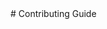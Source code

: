 
<PageTitle title="Contributing Guide" />

<Sidebar />
<MDXDocs>
  <DocsAd />
  # Contributing Guide
  <Author author="Manu Anish" displayName="manuanish" date="24/5/22" />
  <br />
  <NextPage
    nextPage="Contributing Guide"
    previousPage="Github Pages"
    prevHref="/docs/deployment/github-pages"
    nextHref="/docs/contributing/contributing-guide"
  />
</MDXDocs>
